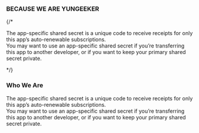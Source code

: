 <section className="h-[70vh]">
<br/><br/><br/>
<div className="p-4 flex justify-center">
	<div>
		<h3>BECAUSE WE ARE YUNGEEKER</h3>
		{/* <p>The app-specific shared secret is a unique code to receive receipts for only this app’s auto-renewable subscriptions.<br/> You may want to use an app-specific shared secret if you’re transferring this app to another developer, or if you want to keep your primary shared secret private.</p> */}
	</div>
</div>

</section>

<div className="bg-blue-500 p-4 flex justify-center text-white">
	<div>
		<h3>Who We Are</h3>
		<p>
			The app-specific shared secret is a unique code to receive receipts
			for only this app’s auto-renewable subscriptions.
			<br /> You may want to use an app-specific shared secret if you’re transferring
			this app to another developer, or if you want to keep your primary shared
			secret private.
		</p>
	</div>
</div>
